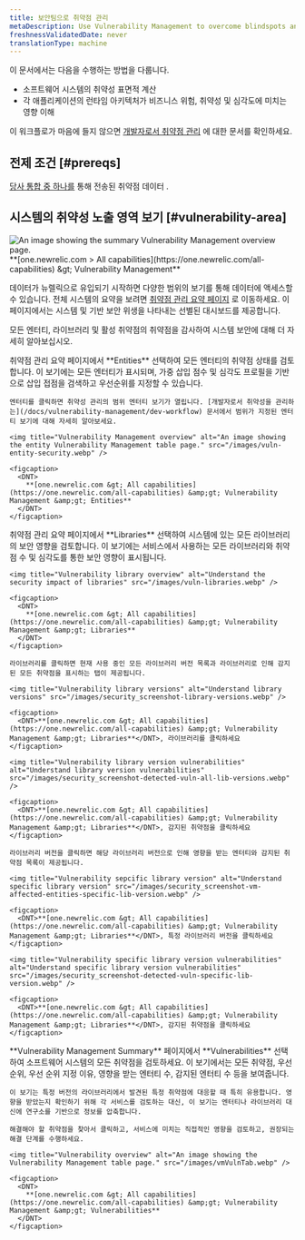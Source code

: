 ```yaml
---
title: 보안팀으로 취약점 관리
metaDescription: Use Vulnerability Management to overcome blindspots and assign remediation to developers as a security team.
freshnessValidatedDate: never
translationType: machine
---
```


이 문서에서는 다음을 수행하는 방법을 다룹니다.

* 소프트웨어 시스템의 취약성 표면적 계산
* 각 애플리케이션의 런타임 아키텍처가 비즈니스 위험, 취약성 및 심각도에 미치는 영향 이해

이 워크플로가 마음에 들지 않으면 [개발자로서 취약점 관리](/docs/vulnerability-management/dev-workflow) 에 대한 문서를 확인하세요.

## 전제 조건 [#prereqs]

[당사 통합 중 하나를](/docs/vulnerability-management/integrations/overview) 통해 전송된 취약점 데이터 .

## 시스템의 취약성 노출 영역 보기 [#vulnerability-area]

<img title="Vulnerability Management overview" alt="An image showing the summary Vulnerability Management overview page." src="/images/security_screenshot-full_security-overview.webp" />

<figcaption>
  <DNT>
    **[one.newrelic.com &gt; All capabilities](https://one.newrelic.com/all-capabilities) &amp;gt; Vulnerability Management**
  </DNT>
</figcaption>

데이터가 뉴렐릭으로 유입되기 시작하면 다양한 범위의 보기를 통해 데이터에 액세스할 수 있습니다. 전체 시스템의 요약을 보려면 [취약점 관리 요약 페이지](https://one.newrelic.com/vulnerability-management) 로 이동하세요. 이 페이지에서는 시스템 및 기반 보안 위생을 나타내는 선별된 대시보드를 제공합니다.

모든 엔터티, 라이브러리 및 활성 취약점의 취약점을 감사하여 시스템 보안에 대해 더 자세히 알아보십시오.

<CollapserGroup>
  <Collapser className="freq-link" id="entity" title="모든 엔티티에 대한 취약성 관리">
    취약점 관리 요약 페이지에서 <DNT>**Entities**</DNT> 선택하여 모든 엔터티의 취약점 상태를 검토합니다. 이 보기에는 모든 엔터티가 표시되며, 가중 삽입 점수 및 심각도 프로필을 기반으로 삽입 접점을 검색하고 우선순위를 지정할 수 있습니다.

    엔터티를 클릭하면 취약성 관리의 범위 엔터티 보기가 열립니다. [개발자로서 취약성을 관리하는](/docs/vulnerability-management/dev-workflow) 문서에서 범위가 지정된 엔터티 보기에 대해 자세히 알아보세요.

    <img title="Vulnerability Management overview" alt="An image showing the entity Vulnerability Management table page." src="/images/vuln-entity-security.webp" />

    <figcaption>
      <DNT>
        **[one.newrelic.com &gt; All capabilities](https://one.newrelic.com/all-capabilities) &amp;gt; Vulnerability Management &amp;gt; Entities**
      </DNT>
    </figcaption>
  </Collapser>

  <Collapser className="freq-link" id="library" title="라이브러리의 보안 영향 이해">
    취약점 관리 요약 페이지에서 <DNT>**Libraries**</DNT> 선택하여 시스템에 있는 모든 라이브러리의 보안 영향을 검토합니다. 이 보기에는 서비스에서 사용하는 모든 라이브러리와 취약점 수 및 심각도를 통한 보안 영향이 표시됩니다.

    <img title="Vulnerability library overview" alt="Understand the security impact of libraries" src="/images/vuln-libraries.webp" />

    <figcaption>
      <DNT>
        **[one.newrelic.com &gt; All capabilities](https://one.newrelic.com/all-capabilities) &amp;gt; Vulnerability Management &amp;gt; Libraries**
      </DNT>
    </figcaption>

    라이브러리를 클릭하면 현재 사용 중인 모든 라이브러리 버전 목록과 라이브러리로 인해 감지된 모든 취약점을 표시하는 탭이 제공됩니다.

    <img title="Vulnerability library versions" alt="Understand library versions" src="/images/security_screenshot-library-versions.webp" />

    <figcaption>
      <DNT>**[one.newrelic.com &gt; All capabilities](https://one.newrelic.com/all-capabilities) &amp;gt; Vulnerability Management &amp;gt; Libraries**</DNT>, 라이브러리를 클릭하세요
    </figcaption>

    <img title="Vulnerability library version vulnerabilities" alt="Understand library version vulnerabilities" src="/images/security_screenshot-detected-vuln-all-lib-versions.webp" />

    <figcaption>
      <DNT>**[one.newrelic.com &gt; All capabilities](https://one.newrelic.com/all-capabilities) &amp;gt; Vulnerability Management &amp;gt; Libraries**</DNT>, 감지된 취약점을 클릭하세요
    </figcaption>

    라이브러리 버전을 클릭하면 해당 라이브러리 버전으로 인해 영향을 받는 엔터티와 감지된 취약점 목록이 제공됩니다.

    <img title="Vulnerability sepcific library version" alt="Understand specific library version" src="/images/security_screenshot-vm-affected-entities-specific-lib-version.webp" />

    <figcaption>
      <DNT>**[one.newrelic.com &gt; All capabilities](https://one.newrelic.com/all-capabilities) &amp;gt; Vulnerability Management &amp;gt; Libraries**</DNT>, 특정 라이브러리 버전을 클릭하세요
    </figcaption>

    <img title="Vulnerability specific library version vulnerabilities" alt="Understand specific library version vulnerabilities" src="/images/security_screenshot-detected-vuln-specific-lib-version.webp" />

    <figcaption>
      <DNT>**[one.newrelic.com &gt; All capabilities](https://one.newrelic.com/all-capabilities) &amp;gt; Vulnerability Management &amp;gt; Libraries**</DNT>, 감지된 취약점을 클릭하세요
    </figcaption>
  </Collapser>

  <Collapser className="freq-link" id="vuln" title="특정 취약점 관리">
    <DNT>**Vulnerability Management Summary**</DNT> 페이지에서 <DNT>**Vulnerabilities**</DNT> 선택하여 소프트웨어 시스템의 모든 취약점을 검토하세요. 이 보기에서는 모든 취약점, 우선 순위, 우선 순위 지정 이유, 영향을 받는 엔터티 수, 감지된 엔터티 수 등을 보여줍니다.

    이 보기는 특정 버전의 라이브러리에서 발견된 특정 취약점에 대응할 때 특히 유용합니다. 영향을 받았는지 확인하기 위해 각 서비스를 검토하는 대신, 이 보기는 엔터티나 라이브러리 대신에 연구소를 기반으로 정보를 압축합니다.

    해결해야 할 취약점을 찾아서 클릭하고, 서비스에 미치는 직접적인 영향을 검토하고, 권장되는 해결 단계를 수행하세요.

    <img title="Vulnerability overview" alt="An image showing the Vulnerability Management table page." src="/images/vmVulnTab.webp" />

    <figcaption>
      <DNT>
        **[one.newrelic.com &gt; All capabilities](https://one.newrelic.com/all-capabilities) &amp;gt; Vulnerability Management &amp;gt; Vulnerabilities**
      </DNT>
    </figcaption>
  </Collapser>
</CollapserGroup>